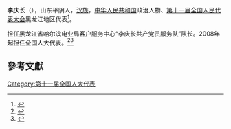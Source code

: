 '''李庆长'''（{{bd|1949年||}}），山东平阴人，[[汉族|汉族]]，[[中华人民共和国|中华人民共和国]]政治人物、[[第十一届全国人民代表大会|第十一届全国人民代表大会]]黑龙江地区代表<ref>{{cite web|author=新华网|title=第十一届全国人大代表|url=http://news.xinhuanet.com/ziliao/2008-03/03/content_7708230.htm?node=36628|publisher=新华网|accessdate=2014-01-07|archive-date=2014-01-10|archive-url=https://web.archive.org/web/20140110211415/http://news.xinhuanet.com/ziliao/2008-03/03/content_7708230.htm?node=36628|dead-url=no}}</ref>。

担任黑龙江省哈尔滨电业局客户服务中心“李庆长共产党员服务队”队长。2008年起担任全国人大代表。<ref>{{cite news|title=全国人大代表信息-李庆长|url= http://210.82.31.1:8084/delegate/viewDelegate.action?dbid=110571|accessdate=2013-04-05|newspaper=全国人大网|archive-url=https://web.archive.org/web/20140313001022/http://www.npc.gov.cn/delegate/viewDelegate.action?dbid=110571|archive-date=2014-03-13|dead-url=yes}}</ref><ref>{{cite web | url=http://www.people.com.cn/GB/43063/107687/16674089.html | title=李庆长共产党员服务队走访宗教协会 | accessdate=2014-03-12 | archive-url=https://web.archive.org/web/20140312220436/http://www.people.com.cn/GB/43063/107687/16674089.html | archive-date=2014-03-12 | dead-url=yes }}</ref>

==參考文獻==
{{reflist}}
[[Category:第十一届全国人大代表|Category:第十一届全国人大代表]]